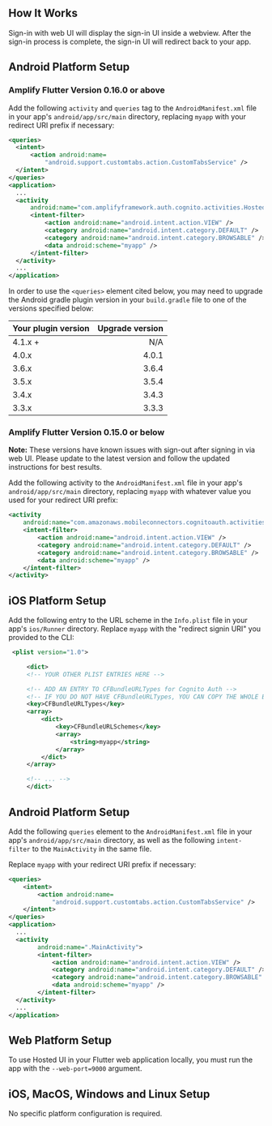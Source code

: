 ## How It Works

Sign-in with web UI will display the sign-in UI inside a webview. After the sign-in process is complete, the sign-in UI will redirect back to your app.

<BlockSwitcher>
<Block name="Stable">

## Android Platform Setup

### Amplify Flutter Version 0.16.0 or above

Add the following `activity` and `queries` tag to the `AndroidManifest.xml` file in your app's `android/app/src/main` directory, 
replacing `myapp` with your redirect URI prefix if necessary:

```xml
<queries>
  <intent>
      <action android:name=
          "android.support.customtabs.action.CustomTabsService" />
  </intent>
</queries>
<application>
  ...
  <activity
      android:name="com.amplifyframework.auth.cognito.activities.HostedUIRedirectActivity">
      <intent-filter>
          <action android:name="android.intent.action.VIEW" />
          <category android:name="android.intent.category.DEFAULT" />
          <category android:name="android.intent.category.BROWSABLE" />
          <data android:scheme="myapp" />
      </intent-filter>
  </activity>
  ...
</application>
```

In order to use the `<queries>` element cited below, you may need to upgrade the Android gradle plugin version in your `build.gradle` file to one of the versions specified below:

| Your plugin version    | Upgrade version     |
| :--------------------- | ------------------: |
|  4.1.x +               | N/A                 |
|  4.0.x                 | 4.0.1               |
|  3.6.x                 | 3.6.4               |
|  3.5.x                 | 3.5.4               |
|  3.4.x                 | 3.4.3               |
|  3.3.x                 | 3.3.3               |

### Amplify Flutter Version 0.15.0 or below

**Note:** These versions have known issues with sign-out after signing in via web UI.
Please update to the latest version and follow the updated instructions for best results.

Add the following activity to the `AndroidManifest.xml` file in your app's `android/app/src/main` directory, replacing `myapp` with
whatever value you used for your redirect URI prefix:

```xml
<activity
    android:name="com.amazonaws.mobileconnectors.cognitoauth.activities.CustomTabsRedirectActivity">
    <intent-filter>
        <action android:name="android.intent.action.VIEW" />
        <category android:name="android.intent.category.DEFAULT" />
        <category android:name="android.intent.category.BROWSABLE" />
        <data android:scheme="myapp" />
    </intent-filter>
</activity>
```

## iOS Platform Setup
Add the following entry to the URL scheme in the `Info.plist` file in your app's `ios/Runner` directory. Replace `myapp` with the "redirect signin URI" you provided to the CLI:

```xml
 <plist version="1.0">

     <dict>
     <!-- YOUR OTHER PLIST ENTRIES HERE -->

     <!-- ADD AN ENTRY TO CFBundleURLTypes for Cognito Auth -->
     <!-- IF YOU DO NOT HAVE CFBundleURLTypes, YOU CAN COPY THE WHOLE BLOCK BELOW -->
     <key>CFBundleURLTypes</key>
     <array>
         <dict>
             <key>CFBundleURLSchemes</key>
             <array>
                 <string>myapp</string>
             </array>
         </dict>
     </array>

     <!-- ... -->
     </dict>
```
</Block>

<Block name="Developer Preview">

## Android Platform Setup

Add the following `queries` element to the `AndroidManifest.xml` file in your app's `android/app/src/main` directory, as well as the following `intent-filter` to the `MainActivity` in the same file.

Replace `myapp` with your redirect URI prefix if necessary:

```xml
<queries>
    <intent>
        <action android:name=
            "android.support.customtabs.action.CustomTabsService" />
    </intent>
</queries>
<application>
  ...
  <activity
        android:name=".MainActivity">
        <intent-filter>
            <action android:name="android.intent.action.VIEW" />
            <category android:name="android.intent.category.DEFAULT" />
            <category android:name="android.intent.category.BROWSABLE" />
            <data android:scheme="myapp" />
        </intent-filter>
  </activity>
  ...
</application>
```

## Web Platform Setup

To use Hosted UI in your Flutter web application locally, you must run the app with the `--web-port=9000` argument.

## iOS, MacOS, Windows and Linux Setup

No specific platform configuration is required.

</Block>

</BlockSwitcher>